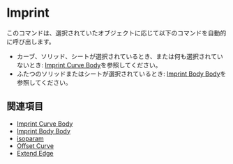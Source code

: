 
<Reference shortcut="Shift + I" command="Imprint" button="" />

# Imprint

このコマンドは、選択されていたオブジェクトに応じて以下のコマンドを自動的に呼び出します。
- カーブ、ソリッド、シートが選択されているとき、または何も選択されていないとき: [Imprint Curve Body](./imprint-curve-body)を参照してください。
- ふたつのソリッドまたはシートが選択されているとき: [Imprint Body Body](./imprint-body-body)を参照してください。

## 関連項目
- [Imprint Curve Body](./imprint-curve-body)
- [Imprint Body Body](./imprint-body-body)
- [isoparam](./isoparam)
- [Offset Curve](./offset-curve)
- [Extend Edge](./extend-edge)














